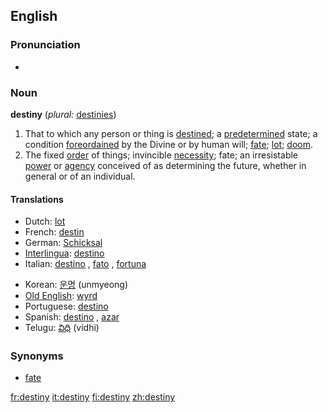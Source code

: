 ==English==

===Pronunciation===
*{{audio|en-us-destiny.ogg|Audio (US)}}

===Noun===
'''destiny''' (''plural:'' [[destinies]])

# That to which any person or thing is [[destined]]; a [[predetermined]] state; a condition [[foreordained]] by the Divine or by human will; [[fate]]; [[lot]]; [[doom]].
#The fixed [[order]] of things; invincible [[necessity]]; fate; an irresistable [[power]] or [[agency]] conceived of as determining the future, whether in general or of an individual.

====Translations====
{{top}}
*Dutch: [[lot#Dutch|lot]] {{n}}
*French: [[destin]] {{m}}
*German: [[Schicksal]] {{n}}
*[[Interlingua]]: [[destino]]
*Italian: [[destino]] {{m}}, [[fato]] {{m}}, [[fortuna]] {{f}}
{{mid}}
*Korean: [[운명]] (unmyeong)
*[[Old English]]: [[wyrd]]
*Portuguese: [[destino]] {{m}}
*Spanish: [[destino]] {{m}}, [[azar]] {{m}}
*Telugu: [[విధి]] (vidhi)
{{bottom}}

===Synonyms===
*[[fate]]

{{webster}}

[[fr:destiny]]
[[it:destiny]]
[[fi:destiny]]
[[zh:destiny]]